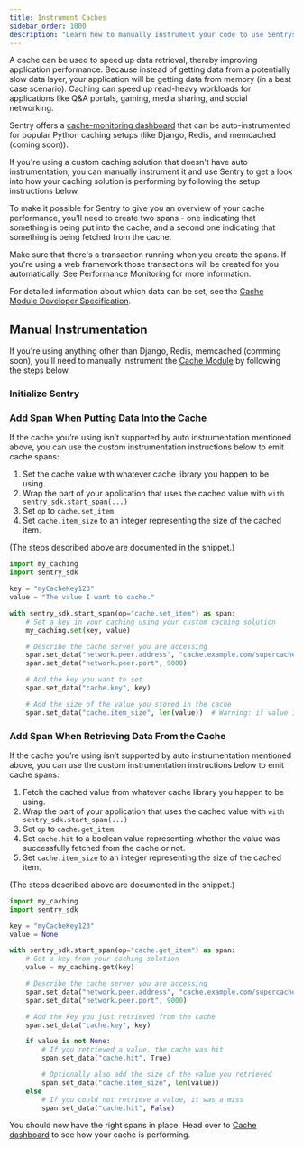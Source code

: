 ```yaml
---
title: Instrument Caches
sidebar_order: 1000
description: "Learn how to manually instrument your code to use Sentrys Cache module. "
---
```

A cache can be used to speed up data retrieval, thereby improving application performance. Because instead of getting data from a potentially slow data layer, your application will be getting data from memory (in a best case scenario). Caching can speed up read-heavy workloads for applications like Q&A portals, gaming, media sharing, and social networking.

Sentry offers a [cache-monitoring dashboard](https://sentry.io/orgredirect/organizations/:orgslug/performance/cache/) that can be auto-instrumented for popular Python caching setups (like <PlatformLink to="/integrations/django/">Django</PlatformLink>, <PlatformLink to="/integrations/redis/">Redis</PlatformLink>, and memcached (coming soon)).

If you're using a custom caching solution that doesn't have auto instrumentation, you can manually instrument it and use Sentry to get a look into how your caching solution is performing by following the setup instructions below.

To make it possible for Sentry to give you an overview of your cache performance, you'll need to create two spans - one indicating that something is being put into the cache, and a second one indicating that something is being fetched from the cache.

Make sure that there's a transaction running when you create the spans. If you're using a web framework those transactions will be created for you automatically. See <PlatformLink to="/performance/">Performance Monitoring</PlatformLink> for more information.

For detailed information about which data can be set, see the [Cache Module Developer Specification](https://develop.sentry.dev/sdk/performance/modules/caches/).

## Manual Instrumentation

If you're using anything other than <PlatformLink to="/integrations/django/">Django</PlatformLink>, <PlatformLink to="/integrations/redis/">Redis</PlatformLink>,  memcached (comming soon), you'll need to manually instrument the [Cache Module]((https://sentry.io/orgredirect/organizations/:orgslug/performance/caches/)) by following the steps below.

### Initialize Sentry

<PlatformContent includePath="getting-started-config" />

### Add Span When Putting Data Into the Cache

If the cache you’re using isn’t supported by auto instrumentation mentioned above, you can use the custom instrumentation instructions below to emit cache spans:

1. Set the cache value with whatever cache library you happen to be using.
2. Wrap the part of your application that uses the cached value with  `with sentry_sdk.start_span(...)`
3. Set `op` to `cache.set_item`.
4. Set `cache.item_size` to an integer representing the size of the cached item.

(The steps described above are documented in the snippet.)

```python
import my_caching
import sentry_sdk

key = "myCacheKey123"
value = "The value I want to cache."

with sentry_sdk.start_span(op="cache.set_item") as span:
    # Set a key in your caching using your custom caching solution
    my_caching.set(key, value)

    # Describe the cache server you are accessing
    span.set_data("network.peer.address", "cache.example.com/supercache")
    span.set_data("network.peer.port", 9000)

    # Add the key you want to set
    span.set_data("cache.key", key)

    # Add the size of the value you stored in the cache
    span.set_data("cache.item_size", len(value))  # Warning: if value is very big this could use lots of memory
```


### Add Span When Retrieving Data From the Cache

If the cache you’re using isn’t supported by auto instrumentation mentioned above, you can use the custom instrumentation instructions below to emit cache spans:

1. Fetch the cached value from whatever cache library you happen to be using.
2. Wrap the part of your application that uses the cached value with  `with sentry_sdk.start_span(...)`
3. Set `op` to `cache.get_item`.
4. Set `cache.hit` to a boolean value representing whether the value was successfully fetched from the cache or not.
5. Set `cache.item_size` to an integer representing the size of the cached item.

(The steps described above are documented in the snippet.)

```python
import my_caching
import sentry_sdk

key = "myCacheKey123"
value = None

with sentry_sdk.start_span(op="cache.get_item") as span:
    # Get a key from your caching solution
    value = my_caching.get(key)

    # Describe the cache server you are accessing
    span.set_data("network.peer.address", "cache.example.com/supercache")
    span.set_data("network.peer.port", 9000)

    # Add the key you just retrieved from the cache
    span.set_data("cache.key", key)

    if value is not None:
        # If you retrieved a value, the cache was hit
        span.set_data("cache.hit", True)

        # Optionally also add the size of the value you retrieved
        span.set_data("cache.item_size", len(value))
    else
        # If you could not retrieve a value, it was a miss
        span.set_data("cache.hit", False)
```

You should now have the right spans in place. Head over to [Cache dashboard](https://sentry.io/orgredirect/organizations/:orgslug/performance/caches/) to see how your cache is performing.
